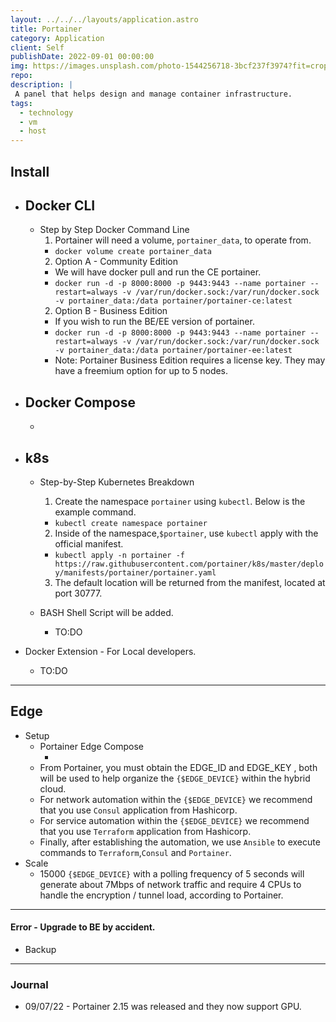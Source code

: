 ```yaml
---
layout: ../../../layouts/application.astro
title: Portainer
category: Application
client: Self
publishDate: 2022-09-01 00:00:00
img: https://images.unsplash.com/photo-1544256718-3bcf237f3974?fit=crop&w=1400&h=700&q=75
repo:
description: |
 A panel that helps design and manage container infrastructure.
tags:
  - technology
  - vm
  - host
---
```


## Install
  - Docker CLI
    -
    - Step by Step Docker Command Line
      1. Portainer will need a volume, `portainer_data`, to operate from.
        - `docker volume create portainer_data`
      2. Option A - Community Edition
        - We will have docker pull and run the CE portainer.
        - `docker run -d -p 8000:8000 -p 9443:9443 --name portainer --restart=always -v /var/run/docker.sock:/var/run/docker.sock -v portainer_data:/data portainer/portainer-ce:latest`
      2. Option B - Business Edition
        - If you wish to run the BE/EE version of portainer. 
        - `docker run -d -p 8000:8000 -p 9443:9443 --name portainer --restart=always -v /var/run/docker.sock:/var/run/docker.sock -v portainer_data:/data portainer/portainer-ee:latest`
        - Note: Portainer Business Edition requires a license key. They may have a freemium option for up to 5 nodes.

  - Docker Compose
    -
    - <Github src="data/portainer/docker-compose_portainer_portainer-agent_traefik.yml" description="This is the docker compose we used that includes labels for Traefik." />

  - k8s
    -
    - Step-by-Step Kubernetes Breakdown
      1. Create the namespace `portainer` using `kubectl`. Below is the example command.
        - `kubectl create namespace portainer`
      2. Inside of the namespace,`$portainer`, use `kubectl` apply with the official manifest.
        - `kubectl apply -n portainer -f https://raw.githubusercontent.com/portainer/k8s/master/deploy/manifests/portainer/portainer.yaml`
      3. The default location will be returned from the manifest, located at port 30777.

    - BASH Shell Script will be added. 
      - TO:DO

  - Docker Extension - For Local developers.
    - TO:DO

* * *

## Edge
- Setup
  - Portainer Edge Compose
    - <Github src="data/portainer/edge-compose.yml" description="This is the edge compose for an edge device." />
  - From Portainer, you must obtain the EDGE_ID and EDGE_KEY , both will be used to help organize the `{$EDGE_DEVICE}` within the hybrid cloud.
  - For network automation within the `{$EDGE_DEVICE}` we recommend that you use `Consul` application from Hashicorp. 
  - For service automation within the `{$EDGE_DEVICE}` we recommend that you use `Terraform` application from Hashicorp.
  - Finally, after establishing the automation, we use `Ansible` to execute commands to `Terraform`,`Consul` and `Portainer`. 
- Scale
  - 15000 `{$EDGE_DEVICE}` with a polling frequency of 5 seconds will generate about 7Mbps of network traffic and require 4 CPUs to handle the encryption / tunnel load, according to Portainer.

* * *

#### Error - Upgrade to BE by accident.
  - Backup 

* * *

### Journal

  - 09/07/22 - Portainer 2.15 was released and they now support GPU.